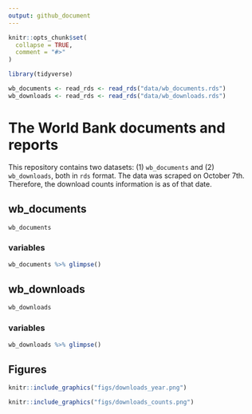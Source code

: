 ```yaml
---
output: github_document
---
```


<!-- README.md is generated from README.Rmd. Please edit that file -->

```r
knitr::opts_chunk$set(
  collapse = TRUE,
  comment = "#>"
)

library(tidyverse)

wb_documents <- read_rds <- read_rds("data/wb_documents.rds")
wb_downloads <- read_rds <- read_rds("data/wb_downloads.rds")
```

# The World Bank documents and reports

<!-- badges: start -->
<!-- badges: end -->

This repository contains two datasets: (1) `wb_documents` and (2) `wb_downloads`, both in `rds` format. The data was scraped on October 7th. Therefore, the download counts information is as of that date.


## wb_documents

```r
wb_documents
```

### variables

```r
wb_documents %>% glimpse()
```

## wb_downloads

```r
wb_downloads
```

### variables

```r
wb_downloads %>% glimpse()
``` 

## Figures

```r
knitr::include_graphics("figs/downloads_year.png")

knitr::include_graphics("figs/downloads_counts.png")
```